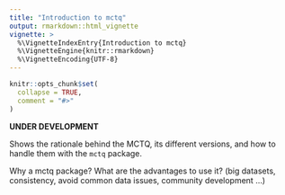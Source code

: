 ```yaml
---
title: "Introduction to mctq"
output: rmarkdown::html_vignette
vignette: >
  %\VignetteIndexEntry{Introduction to mctq}
  %\VignetteEngine{knitr::rmarkdown}
  %\VignetteEncoding{UTF-8}
---
```


```r
knitr::opts_chunk$set(
  collapse = TRUE,
  comment = "#>"
)
```

__UNDER DEVELOPMENT__

Shows the rationale behind the MCTQ, its different versions, and how to handle them with the `mctq` package.

Why a mctq package? What are the advantages to use it? (big datasets, consistency, avoid common data issues, community development ...)
